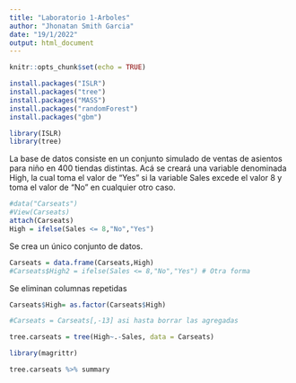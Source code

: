 ```yaml
---
title: "Laboratorio 1-Arboles"
author: "Jhonatan Smith Garcia"
date: "19/1/2022"
output: html_document
---
```


```r
knitr::opts_chunk$set(echo = TRUE)
```

```r
install.packages("ISLR")
install.packages("tree")
install.packages("MASS")
install.packages("randomForest")
install.packages("gbm")

```

```r
library(ISLR)
library(tree)

```

La base de datos consiste en un conjunto simulado de ventas de asientos para niño en 400 tiendas distintas.
Acá se creará una variable denominada High, la cual toma el valor de “Yes” si la variable Sales excede el
valor 8 y toma el valor de “No” en cualquier otro caso.


```r
#data("Carseats")
#View(Carseats)
attach(Carseats)
High = ifelse(Sales <= 8,"No","Yes")
```

Se crea un único conjunto de datos.

```r
Carseats = data.frame(Carseats,High)
#Carseats$High2 = ifelse(Sales <= 8,"No","Yes") # Otra forma
```

Se eliminan columnas repetidas


```r
Carseats$High= as.factor(Carseats$High)
```


```r
#Carseats = Carseats[,-13] asi hasta borrar las agregadas

tree.carseats = tree(High~.-Sales, data = Carseats)
```


```r
library(magrittr)
```

```r
tree.carseats %>% summary
```


